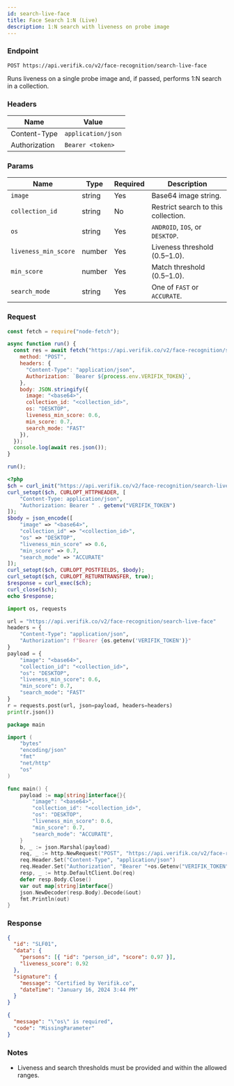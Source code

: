 ```yaml
---
id: search-live-face
title: Face Search 1:N (Live)
description: 1:N search with liveness on probe image
---
```



### Endpoint

```
POST https://api.verifik.co/v2/face-recognition/search-live-face
```

Runs liveness on a single probe image and, if passed, performs 1:N search in a collection.

### Headers

| Name | Value |
| --- | --- |
| Content-Type | `application/json` |
| Authorization | `Bearer <token>` |

### Params

| Name | Type | Required | Description |
| --- | --- | --- | --- |
| `image` | string | Yes | Base64 image string. |
| `collection_id` | string | No | Restrict search to this collection. |
| `os` | string | Yes | `ANDROID`, `IOS`, or `DESKTOP`. |
| `liveness_min_score` | number | Yes | Liveness threshold (0.5–1.0). |
| `min_score` | number | Yes | Match threshold (0.5–1.0). |
| `search_mode` | string | Yes | One of `FAST` or `ACCURATE`. |

### Request

<Tabs>
  <TabItem value="node" label="Node.js">

```javascript
const fetch = require("node-fetch");

async function run() {
  const res = await fetch("https://api.verifik.co/v2/face-recognition/search-live-face", {
    method: "POST",
    headers: {
      "Content-Type": "application/json",
      Authorization: `Bearer ${process.env.VERIFIK_TOKEN}`,
    },
    body: JSON.stringify({
      image: "<base64>",
      collection_id: "<collection_id>",
      os: "DESKTOP",
      liveness_min_score: 0.6,
      min_score: 0.7,
      search_mode: "FAST"
    }),
  });
  console.log(await res.json());
}

run();
```

  </TabItem>
  <TabItem value="php" label="PHP">

```php
<?php
$ch = curl_init("https://api.verifik.co/v2/face-recognition/search-live-face");
curl_setopt($ch, CURLOPT_HTTPHEADER, [
    "Content-Type: application/json",
    "Authorization: Bearer " . getenv("VERIFIK_TOKEN")
]);
$body = json_encode([
    "image" => "<base64>",
    "collection_id" => "<collection_id>",
    "os" => "DESKTOP",
    "liveness_min_score" => 0.6,
    "min_score" => 0.7,
    "search_mode" => "ACCURATE"
]);
curl_setopt($ch, CURLOPT_POSTFIELDS, $body);
curl_setopt($ch, CURLOPT_RETURNTRANSFER, true);
$response = curl_exec($ch);
curl_close($ch);
echo $response;
```

  </TabItem>
  <TabItem value="python" label="Python">

```python
import os, requests

url = "https://api.verifik.co/v2/face-recognition/search-live-face"
headers = {
    "Content-Type": "application/json",
    "Authorization": f"Bearer {os.getenv('VERIFIK_TOKEN')}"
}
payload = {
    "image": "<base64>",
    "collection_id": "<collection_id>",
    "os": "DESKTOP",
    "liveness_min_score": 0.6,
    "min_score": 0.7,
    "search_mode": "FAST"
}
r = requests.post(url, json=payload, headers=headers)
print(r.json())
```

  </TabItem>
  <TabItem value="go" label="Go">

```go
package main

import (
    "bytes"
    "encoding/json"
    "fmt"
    "net/http"
    "os"
)

func main() {
    payload := map[string]interface{}{
        "image": "<base64>",
        "collection_id": "<collection_id>",
        "os": "DESKTOP",
        "liveness_min_score": 0.6,
        "min_score": 0.7,
        "search_mode": "ACCURATE",
    }
    b, _ := json.Marshal(payload)
    req, _ := http.NewRequest("POST", "https://api.verifik.co/v2/face-recognition/search-live-face", bytes.NewBuffer(b))
    req.Header.Set("Content-Type", "application/json")
    req.Header.Set("Authorization", "Bearer "+os.Getenv("VERIFIK_TOKEN"))
    resp, _ := http.DefaultClient.Do(req)
    defer resp.Body.Close()
    var out map[string]interface{}
    json.NewDecoder(resp.Body).Decode(&out)
    fmt.Println(out)
}
```

  </TabItem>
</Tabs>

### Response

<Tabs>
  <TabItem value="200" label="200">

```json
{
  "id": "SLF01",
  "data": {
    "persons": [{ "id": "person_id", "score": 0.97 }],
    "liveness_score": 0.92
  },
  "signature": {
    "message": "Certified by Verifik.co",
    "dateTime": "January 16, 2024 3:44 PM"
  }
}
```

  </TabItem>
  <TabItem value="409" label="409">

```json
{
  "message": "\"os\" is required",
  "code": "MissingParameter"
}
```

  </TabItem>
</Tabs>

### Notes

- Liveness and search thresholds must be provided and within the allowed ranges.

